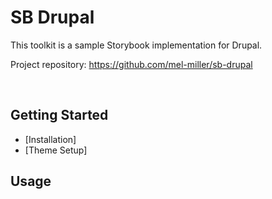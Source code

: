 <Meta title='Documentation/Introduction' />

# SB Drupal

This toolkit is a sample Storybook implementation for Drupal.

Project repository: https://github.com/mel-miller/sb-drupal

<br />

## Getting Started

- [Installation]
- [Theme Setup]

## Usage
